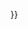 {{ombox 
 |style = border: 1px solid #a79c83; background-color:#e7dcc3; vertical-align:top; color:#000; text-align: center; font-size:105%; padding:4px 
 |image = none 
 |text  = <span style="font-weight:bold;font-size:125%">[[{{ucfirst:{{{current}}}}}]]</span><br/> 
[[Wikipedia:分子生物学维基计划|分子生物学维基计划]]中的[[Wikipedia:分子生物学维基计划/当月协作条目|当月协作条目]]是'''[[{{{current}}}]]'''。<br/>
请协助改进这个条目，使之成为[[Wikipedia:典范条目标准|典范条目]]。{{#if:{{{last|}}} 
  |<span style="font-size:82%">上个月协作完成的条目是'''[[{{{last}}}]]'''。</span> 
 }} 
}}<noinclude> 
[[Category:维基协作模板|{{PAGENAME}}]] 
</noinclude>